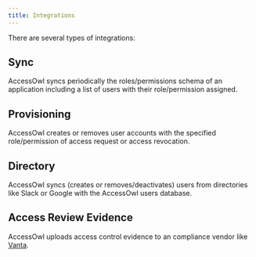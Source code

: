 ```yaml
---
title: Integrations
---
```


There are several types of integrations:

## Sync

AccessOwl syncs periodically the roles/permissions schema of an application including a list of users with their role/permission assigned.

## Provisioning

AccessOwl creates or removes user accounts with the specified role/permission of access request or access revocation.

## Directory

AccessOwl syncs (creates or removes/deactivates) users from directories like Slack or Google with the AccessOwl users database.

## Access Review Evidence

AccessOwl uploads access control evidence to an compliance vendor like [Vanta](/supported-integrations/vanta/).
